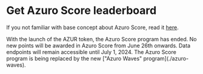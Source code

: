 
# Get Azuro Score leaderboard

If you not familiar with base concept about Azuro Score, read it [here](/concepts/azuro-score/overview).

<Callout type="warning">
  With the launch of the AZUR token, the Azuro Score program has ended. No new points will be awarded in Azuro Score from June 26th onwards.
  Data endpoints will remain accessible until July 1, 2024. The Azuro Score program is being replaced by the new ["Azuro Waves" program](./azuro-waves).
</Callout>
